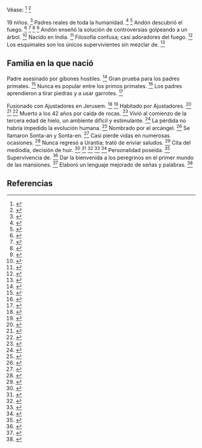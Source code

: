 Véase: <ref>{{lib|LU|62|5}}</ref> <ref>{{lib|LU|136|4|5}}</ref> 

19 niños. <ref>{{lib|LU|63|3|2}}</ref> Padres reales de toda la humanidad. <ref>{{lib|LU|61|6|2}}</ref> <ref>{{lib|LU|63|1|1}}</ref> Andón descubrió el fuego. <ref>{{lib|LU|63|2|5-7}}</ref> <ref>{{lib|LU|63|6|2}}</ref> <ref>{{lib|LU|69|6|4}}</ref> <ref>{{lib|LU|81|2|9}}</ref> Andón enseñó la solución de controversias golpeando a un árbol. <ref>{{lib|LU|70|1|3}}</ref> Nacido en India. <ref>{{lib|LU|79|0|1}}</ref> Filosofía confusa; casi adoradores del fuego. <ref>{{lib|LU|63|6|2}}</ref> Los esquimales son los únicos supervivientes sin mezclar de. <ref>{{lib|LU|61|6|3}}</ref> 

== {{anchor|familia_en_la_que_nació}} Familia en la que nació ==

Padre asesinado por gibones hostiles. <ref>{{lib|LU|62|5|11}}</ref> Gran prueba para los padres primates. <ref>{{lib|LU|62|5|6}}</ref> Nunca es popular entre los primos primates. <ref>{{lib|LU|63|2|1}}</ref> Los padres aprendieron a tirar piedras y a usar garrotes. <ref>{{lib|LU|63|1|2}}</ref> 

Fusionado con Ajustadores en Jerusem. <ref>{{lib|LU|63|0|3}}</ref> <ref>{{lib|LU|63|7|2}}</ref> Habitado por Ajustadores. <ref>{{lib|LU|63|1|4}}</ref> <ref>{{lib|LU|63|6|9}}</ref> <ref>{{lib|LU|65|4|9}}</ref> Muerto a los 42 años por caída de rocas. <ref>{{lib|LU|63|3|4}}</ref> Vivió al comienzo de la tercera edad de hielo, un ambiente difícil y estimulante. <ref>{{lib|LU|61|6|3}}</ref> La pérdida no habría impedido la evolución humana. <ref>{{lib|LU|65|3|4}}</ref> Nombrado por el arcángel. <ref>{{lib|LU|63|0}}</ref> Se llamaron Sonta-an y Sonta-en. <ref>{{lib|LU|63|0|3}}</ref> Casi pierde vidas en numerosas ocasiones. <ref>{{lib|LU|62|5|6}}</ref> Nunca regresó a Urantia; trató de enviar saludos. <ref>{{lib|LU|63|7|1-3}}</ref> Cita del mediodía, decisión de huir. <ref>{{lib|LU|62|5|8}}</ref> <ref>{{lib|LU|62|6|5}}</ref> <ref>{{lib|LU|62|7|3}}</ref> <ref>{{lib|LU|63|1|4}}</ref> <ref>{{lib|LU|63|2}}</ref> Personalidad poseída. <ref>{{lib|LU|63|1|4}}</ref> Supervivencia de. <ref>{{lib|LU|63|7}}</ref> Dar la bienvenida a los peregrinos en el primer mundo de las mansiones. <ref>{{lib|LU|63|7|3}}</ref> Elaboró ​​un lenguaje mejorado de señas y palabras. <ref>{{lib|LU|62|5|7}}</ref> 

== Referencias ==
<references />
